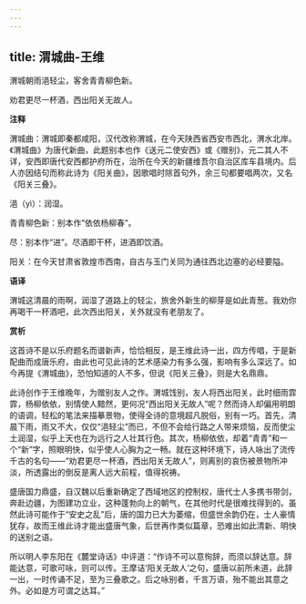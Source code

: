 ```yaml
---
---
---
```

title: 渭城曲-王维
---

渭城朝雨浥轻尘，客舍青青柳色新。

劝君更尽一杯酒，西出阳关无故人。

**注释**

渭城曲：渭城即秦都咸阳，汉代改称渭城，在今天陕西省西安市西北，渭水北岸。《渭城曲》为唐代新曲，此题别本也作《送元二使安西》或《赠别》，元二其人不详，安西即唐代安西都护府所在，治所在今天的新疆维吾尔自治区库车县境内。后人亦因结句而称此诗为《阳关曲》，因歌唱时除首句外，余三句都要唱两次，又名《阳关三叠》。

浥（yì）：润湿。

青青柳色新：别本作“依依杨柳春”。

尽：别本作“进”。尽酒即干杯，进酒即饮酒。

阳关：在今天甘肃省敦煌市西南，自古与玉门关同为通往西北边塞的必经要隘。

**语译**

渭城这清晨的雨啊，润湿了道路上的轻尘，旅舍外新生的柳芽是如此青葱。我劝你再喝干一杯酒吧，此次西出阳关，关外就没有老朋友了。

**赏析**

这首诗不是以乐府题名而谱新声，恰恰相反，是王维此诗一出，四方传唱，于是新配曲而成唐乐府，由此也可见此诗的艺术感染力有多么强，影响有多么深远了。如今再提《渭城曲》，恐怕知道的人不多，但说《阳关三叠》，则是大名鼎鼎。

此诗创作于王维晚年，为赠别友人之作。渭城饯别，友人将西出阳关，此时细雨霏霏，杨柳依依，别情使人黯然，更何况“西出阳关无故人”呢？然而诗人却偏用明朗的语调，轻松的笔法来描摹景物，使得全诗的意境超凡脱俗，别有一巧。首先，清晨下雨，雨又不大，仅仅“浥轻尘”而已，不但不会给行路之人带来烦恼，反而使尘土润湿，似乎上天也在为远行之人壮其行色。其次，杨柳依依，却着“青青”和一个“新”字，照眼明快，似乎使人心胸为之一畅。就在这种环境下，诗人咏出了流传千古的名句——“劝君更尽一杯酒，西出阳关无故人”，则离别的哀伤被景物所冲淡，所透露出的倒反是离人远大前程，值得祝祷。

盛唐国力鼎盛，自汉魏以后重新确定了西域地区的控制权，唐代士人多携书带剑，奔赴边疆，为图建功立业，这种蓬勃向上的朝气，在其他时代是很难找得到的。虽然此诗可能作于“安史之乱”后，唐的国力已大为萎缩，但盛世余韵仍在，士人豪情犹存，故而王维此诗才能出盛唐气象，后世再作类似篇章，恐难出如此清新、明快的送别之语。

所以明人李东阳在《麓堂诗话》中评道：“作诗不可以意徇辞，而须以辞达意。辞能达意，可歌可咏，则可以传。王摩诘‘阳关无故人’之句，盛唐以前所未道，此辞一出，一时传诵不足，至为三叠歌之。后之咏别者，千言万语，殆不能出其意之外。必如是方可谓之达耳。”